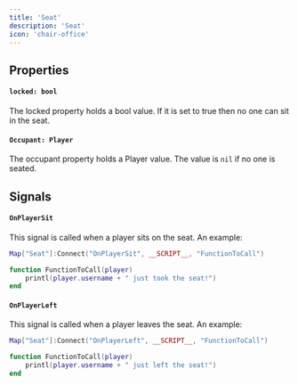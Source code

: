 ```yaml
---
title: 'Seat'
description: 'Seat'
icon: 'chair-office'
---
```


## Properties
#### `locked: bool`
The locked property holds a bool value. If it is set to true then no one can sit in the seat.

#### `Occupant: Player`
The occupant property holds a Player value. The value is `nil` if no one is seated. 

## Signals
#### `OnPlayerSit`
This signal is called when a player sits on the seat. An example:
```lua
Map["Seat"]:Connect("OnPlayerSit", __SCRIPT__, "FunctionToCall")

function FunctionToCall(player) 
    printl(player.username + " just took the seat!")
end
```

#### `OnPlayerLeft`
This signal is called when a player leaves the seat. An example:
```lua
Map["Seat"]:Connect("OnPlayerLeft", __SCRIPT__, "FunctionToCall")

function FunctionToCall(player) 
    printl(player.username + " just left the seat!")
end
```